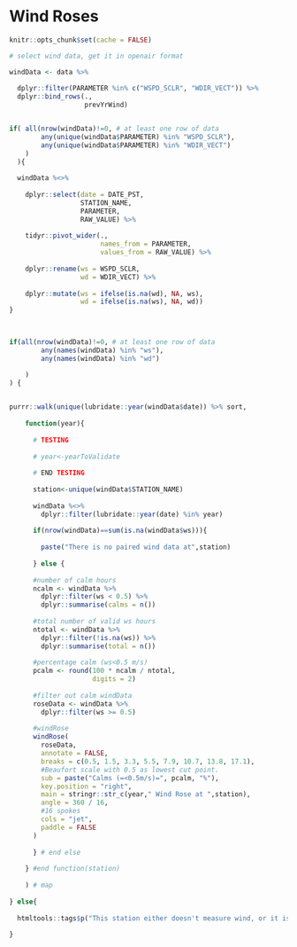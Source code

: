 # Wind Roses

```r
knitr::opts_chunk$set(cache = FALSE)
```


```r
# select wind data, get it in openair format

windData <- data %>%
  
  dplyr::filter(PARAMETER %in% c("WSPD_SCLR", "WDIR_VECT")) %>%
  dplyr::bind_rows(.,
                   prevYrWind)


if( all(nrow(windData)!=0, # at least one row of data
        any(unique(windData$PARAMETER) %in% "WSPD_SCLR"),
        any(unique(windData$PARAMETER) %in% "WDIR_VECT")
    )
  ){
  
  windData %<>%
    
    dplyr::select(date = DATE_PST,
                  STATION_NAME,
                  PARAMETER,
                  RAW_VALUE) %>%
    
    tidyr::pivot_wider(.,
                       names_from = PARAMETER,
                       values_from = RAW_VALUE) %>%
    
    dplyr::rename(ws = WSPD_SCLR,
                  wd = WDIR_VECT) %>%
    
    dplyr::mutate(ws = ifelse(is.na(wd), NA, ws),
                  wd = ifelse(is.na(ws), NA, wd))
}

  

```

```r
if(all(nrow(windData)!=0, # at least one row of data
        any(names(windData) %in% "ws"),
        any(names(windData) %in% "wd")

    )
) {
  

purrr::walk(unique(lubridate::year(windData$date)) %>% sort,
    
    function(year){
      
      # TESTING
      
      # year<-yearToValidate
      
      # END TESTING
      
      station<-unique(windData$STATION_NAME)
      
      windData %<>%
        dplyr::filter(lubridate::year(date) %in% year)
      
      if(nrow(windData)==sum(is.na(windData$ws))){
        
        paste("There is no paired wind data at",station)
        
      } else {
      
      #number of calm hours
      ncalm <- windData %>%
        dplyr::filter(ws < 0.5) %>%
        dplyr::summarise(calms = n())
      
      #total number of valid ws hours
      ntotal <- windData %>%
        dplyr::filter(!is.na(ws)) %>%
        dplyr::summarise(total = n())
      
      #percentage calm (ws<0.5 m/s)
      pcalm <- round(100 * ncalm / ntotal,
                     digits = 2)
      
      #filter out calm windData
      roseData <- windData %>%
        dplyr::filter(ws >= 0.5)
      
      #windRose
      windRose(
        roseData,
        annotate = FALSE,
        breaks = c(0.5, 1.5, 3.3, 5.5, 7.9, 10.7, 13.8, 17.1),
        #Beaufort scale with 0.5 as lowest cut point.
        sub = paste("Calms (=<0.5m/s)=", pcalm, "%"),
        key.position = "right",
        main = stringr::str_c(year," Wind Rose at ",station),
        angle = 360 / 16,
        #16 spokes
        cols = "jet",
        paddle = FALSE
      ) 
      
      } # end else
      
    } #end function(station)
    
    ) # map
  
} else{
  
  htmltools::tags$p("This station either doesn't measure wind, or it is missing one of WSPD_SCLR or WDIR_VECT")
  
}


```
